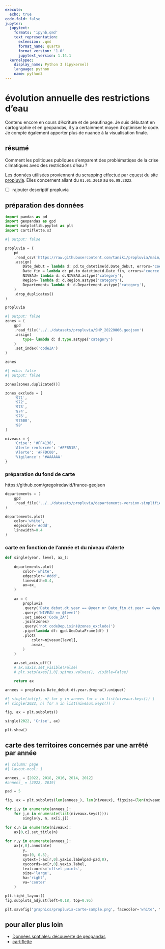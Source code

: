 ```yaml
---
execute:
  echo: true
code-fold: false
jupyter:
  jupytext:
    formats: 'ipynb,qmd'
    text_representation:
      extension: .qmd
      format_name: quarto
      format_version: '1.0'
      jupytext_version: 1.14.1
  kernelspec:
    display_name: Python 3 (ipykernel)
    language: python
    name: python3
---
```


# évolution annuelle des restrictions d'eau

:::{.callout-important appearance="simple"}
Contenu encore en cours d'écriture et de peaufinage. Je suis  débutant en cartographie et en geopandas, il y a certainment moyen d'optimiser le code. Je compte également apporter plus de nuance à la visualisation finale.
:::

## résumé

Comment les politiques publiques s'emparent des problématiqes de la crise climatiques avec des restrictions d'eau ?

Les données utilisées proviennent du scrapping effectué par [cquest] du site [propluvia]. Elles concernent allant du `01.01.2010 ` au `06.08.2022`.

- [ ] rajouter descriptif propluvia

[cquest]: https://data.cquest.org/propluvia/
[propluvia]: http://propluvia.developpement-durable.gouv.fr/

## préparation des données

```python
import pandas as pd
import geopandas as gpd
import matplotlib.pyplot as plt
import cartiflette.s3
```

```python
#| output: false

propluvia = (
	pd
	.read_csv('https://raw.githubusercontent.com/taniki/propluvia/main/propluvia.csv')
	.assign(
		Date_debut = lambda d: pd.to_datetime(d.Date_debut, errors='coerce'),
		Date_fin = lambda d: pd.to_datetime(d.Date_fin, errors='coerce'),
		NIVEAU= lambda d: d.NIVEAU.astype('category'),
		Region= lambda d: d.Region.astype('category'),
		Departement= lambda d: d.Departement.astype('category'),
	)
	.drop_duplicates()
)

propluvia
```

```python
#| output: false
zones = (
    gpd
    .read_file('../../datasets/propluvia/SHP_20220806.geojson')
    .assign(
        type= lambda d: d.type.astype('category')
    )
    .set_index('codeZA')
)

zones
```

```python
#| echo: false
#| output: false

zones[zones.duplicated()]
```

```python
zones_exclude = [
    '971',
    '972',
    '973',
    '974',
    '976',
    '97500',
    '98'
]
```

```python
niveaux = {
    'Crise': '#FF4136',
    'Alerte renforcée': '#FF851B',
    'Alerte': '#FFDC00',
    'Vigilance': '#AAAAAA'
}
```

### préparation du fond de carte

https://github.com/gregoiredavid/france-geojson

```python
departements = (
    gpd
    .read_file('../../datasets/propluvia/departements-version-simplifiee.geojson')
)

departements.plot(
    color='white',
    edgecolor='#ddd',
    linewidth=0.4
)
```

### carte en fonction de l'année et du niveau d'alerte

```python
def single(year, level, ax_):
    
    departements.plot(
        color='white',
        edgecolor='#ddd',
        linewidth=0.4,
        ax=ax_
    )
    
    ax = (
        propluvia
        .query('Date_debut.dt.year == @year or Date_fin.dt.year == @year')
        .query('NIVEAU == @level')
        .set_index('Code_ZA')
        .join(zones)
        .query('not codeDep.isin(@zones_exclude)')
        .pipe(lambda df: gpd.GeoDataFrame(df) )
        .plot(
            color=niveaux[level],
            ax=ax_
        )
    )
    
    ax.set_axis_off()
    # ax.xaxis.set_visible(False)
    # plt.setp(axes[1,0].spines.values(), visible=False)

    return ax

annees = propluvia.Date_debut.dt.year.dropna().unique()

#[ single(int(y), n) for y in annees for n in list(niveaux.keys()) ]
#[ single(2022, n) for n in list(niveaux.keys()) ]

fig, ax = plt.subplots()

single(2022, 'Crise', ax)

plt.show()
```

## carte des territoires concernés par une arrêté par année

```python
#| column: page
#| layout-ncol: 1

annees_ = [2022, 2018, 2016, 2014, 2012]
#annees_ = [2022, 2019]

pad = 5

fig, ax = plt.subplots(len(annees_), len(niveaux), figsize=(len(niveaux)*4, len(annees_)*4), sharex='all', sharey='all')

for i,y in enumerate(annees_):
    for j,n in enumerate(list(niveaux.keys())):
        single(y, n, ax[i,j])
        
for c,n in enumerate(niveaux):
    ax[0,c].set_title(n)
    
for r,y in enumerate(annees_):
    ax[r,0].annotate(
        y,
        xy=(0, 0.5),
        xytext=(-ax[r,0].yaxis.labelpad-pad,0),                    
        xycoords=ax[r,0].yaxis.label,
        textcoords='offset points',
        size='large',
        ha='right',
        va='center'
    )

plt.tight_layout()
fig.subplots_adjust(left=0.18, top=0.95)

plt.savefig('graphics/propluvia-carte-sample.png', facecolor='white', transparent=False)
```

## pour aller plus loin

- [Données spatiales: découverte de geopandas](https://linogaliana-teaching.netlify.app/geopandas/)
- [cartiflette](https://github.com/InseeFrLab/cartiflette)
